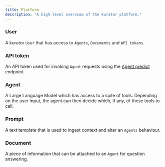 ```yaml
---
title: Platform
description: "A high-level overview of the kurator platform."
---
```


### User

A kurator `User` that has access to `Agents`, `Documents` and `API tokens`.

### API token

An API token used for invoking `Agent` requests using the [Agent predict](/api-reference/endpoint/predict-agent) endpoint.

### Agent

A Large Language Model which has access to a suite of tools. Depending on the user input, the agent can then decide which, if any, of these tools to call.

### Prompt

A text template that is used to ingest context and alter an `Agents` behaviour.

### Document

A piece of information that can be attached to an `Agent` for question answering.
